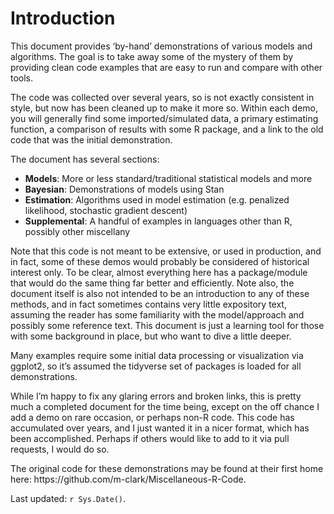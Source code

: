 # Introduction

This document provides 'by-hand' demonstrations of various models and
algorithms. The goal is to take away some of the mystery of them by providing
clean code examples that are easy to run and compare with other tools.

The code was collected over several years, so is not exactly consistent in
style, but now has been cleaned up to make it more so. Within each demo, you
will generally find some imported/simulated data, a primary estimating function,
a comparison of results with some R package, and a link to the old code that was
the initial demonstration.

The document has several sections:

- **Models**: More or less standard/traditional statistical models and more
- **Bayesian**: Demonstrations of models using Stan
- **Estimation**: Algorithms used in model estimation (e.g. penalized likelihood, stochastic gradient descent)
- **Supplemental**: A handful of examples in languages other than R, possibly other miscellany

Note that this code is not meant to be extensive, or used in production, and in
fact, some of these demos would probably be considered of historical interest
only.  To be clear, almost everything here has a package/module that would do
the same thing far better and efficiently.  Note also, the document itself is
also not intended to be an introduction to any of these methods, and in fact
sometimes contains very little expository text, assuming the reader has some
familiarity with the model/approach and possibly some reference text. This
document is just a learning tool for those with some background in place, but
who want to dive a little deeper.


Many examples require some initial data processing or visualization via <span class="pack" style = "">ggplot2</span>, so it's assumed the <span class="pack" style = "">tidyverse</span> set of packages is loaded for all demonstrations.

While I'm happy to fix any glaring errors and broken links, this is pretty much a completed document for the time being, except on the off chance I add a demo on rare occasion, or perhaps non-R code. This code has accumulated over years, and I just wanted it in a nicer format, which has been accomplished.  Perhaps if others would like to add to it via pull requests, I would do so.



The original code for these demonstrations may be found at their first home here: https://github.com/m-clark/Miscellaneous-R-Code.


Last updated: `r Sys.Date()`.